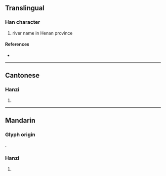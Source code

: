 {{character info/new}}
==Translingual==

===Han character===
{{Han char|rn=85|rad=水|as=15|sn=18|four=37147|canj=EGDE,XEGDE|ids=⿰氵穀}}

# river name in Henan province

====References====
* {{Han ref|kx=0659.291|dkj=18615|hdz=31776.070|uh=7014|ud=28692|bh=EFF0|bd=61424}}

----

==Cantonese==

===Hanzi===
{{yue-hanzi|jyut=|y=guk1}}

# {{defn|lang=yue|sort=水15}}

----

==Mandarin==
===Glyph origin===
{{Han compound|水|alt1=氵|穀|c1=s|c2=p|t1=water|ls=psc}}.
===Hanzi===
{{cmn-hanzi|pin=[[gǔ]] ([[gu3]])|wg=ku<sup>3</sup>}}

# {{defn|lang=cmn|sort=水15}}
